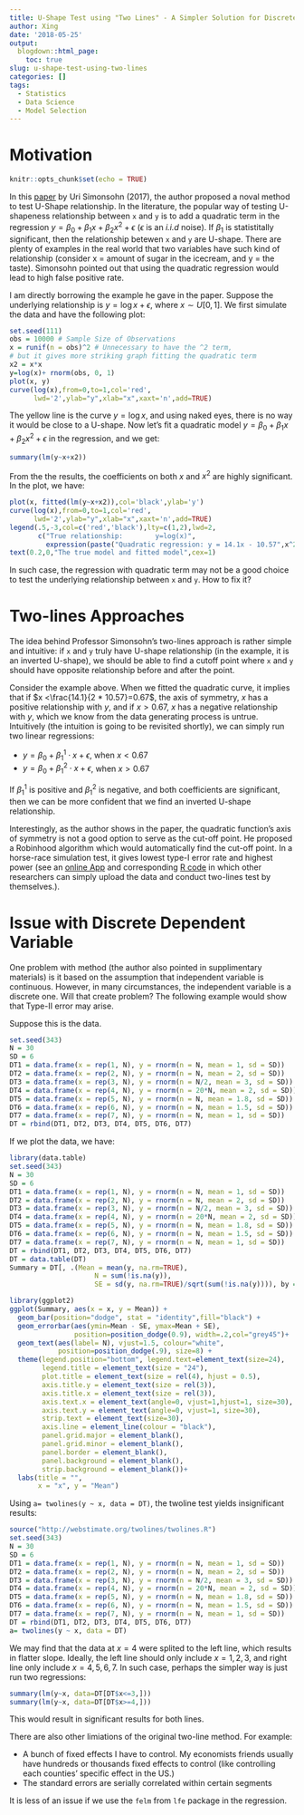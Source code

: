 ```yaml
---
title: U-Shape Test using "Two Lines" - A Simpler Solution for Discrete IV
author: Xing
date: '2018-05-25'
output:
  blogdown::html_page:
    toc: true
slug: u-shape-test-using-two-lines
categories: []
tags:
  - Statistics
  - Data Science
  - Model Selection
---
```



# Motivation
```r
knitr::opts_chunk$set(echo = TRUE)
```
In this [paper](https://papers.ssrn.com/sol3/papers.cfm?abstract_id=3021690) by Uri Simonsohn (2017), the author proposed a noval method to test U-Shape relationship. In the literature, the popular way of testing U-shapeness relationship between `x` and `y` is to add a quadratic term in the regression $y=\beta_0+\beta_1 x + \beta_2 x^2 +\epsilon$ ($\epsilon$ is an *i.i.d* noise). If $\beta_1$ is statistitally significant, then the relationship betewen `x` and `y` are U-shape. There are plenty of examples in the real world that two variables have such kind of relationship (consider x = amount of sugar in the icecream, and y = the taste). Simonsohn pointed out that using the quadratic regression would lead to high false positive rate.

I am directly borrowing the example he gave in the paper. Suppose the underlying relationship is $y=\log{x} +\epsilon$, where $x\sim U[0,1]$. We first simulate the data and have the following plot:


```r
set.seed(111)
obs = 10000 # Sample Size of Observations
x = runif(n = obs)^2 # Unnecessary to have the ^2 term, 
# but it gives more striking graph fitting the quadratic term
x2 = x*x
y=log(x)+ rnorm(obs, 0, 1)
plot(x, y)
curve(log(x),from=0,to=1,col='red',
      lwd='2',ylab="y",xlab="x",xaxt='n',add=TRUE)
```

The yellow line is the curve $y=\log{x}$, and using naked eyes, there is no way it would be close to a U-shape. Now let's fit a quadratic model  $y=\beta_0+\beta_1 x + \beta_2 x^2 +\epsilon$ in the regression, and we get:

```r
summary(lm(y~x+x2))
```
From the the results, the coefficients on both $x$ and $x^2$ are highly significant. In the plot, we have:

```r
plot(x, fitted(lm(y~x+x2)),col='black',ylab='y')
curve(log(x),from=0,to=1,col='red',
      lwd='2',ylab="y",xlab="x",xaxt='n',add=TRUE)
legend(.5,-3,col=c('red','black'),lty=c(1,2),lwd=2,
       c("True relationship:        y=log(x)",
         expression(paste("Quadratic regression: y = 14.1x - 10.57",x^2, sep = ""))),cex=.65)
text(0.2,0,"The true model and fitted model",cex=1)
```
In such case, the regression with quadratic term may not be a good choice to test the underlying relationship between `x` and `y`. How to fix it? 

# Two-lines Approaches

The idea behind Professor Simonsohn's two-lines approach is rather simple and intuitive: if `x` and `y` truly have U-shape relationship (in the example, it is an inverted U-shape), we should be able to find a cutoff point where `x` and `y` should have opposite relationship before and after the point. 

Consider the example above. When we fitted the quadratic curve, it implies that if $x <\frac{14.1}{2 * 10.57}=0.67$, the axis of symmetry, $x$ has a positive relationship with $y$, and if $x >0.67$, $x$ has a negative relationship with $y$, which we know from the data generating process is untrue. Intuitively (the intuition is going to be revisited shortly), we can simply run two linear regressions:

* $y=\beta_0+\beta_1^{1}\cdot x+\epsilon$, when $x<0.67$
* $y=\beta_0+\beta_1^{2}\cdot x+\epsilon$, when $x>0.67$

If $\beta_1^{1}$ is positive and $\beta_1^{2}$ is negative, and both coefficients are significant, then we can be more confident that we find an inverted U-shape relationship.

Interestingly, as the author shows in the paper, the quadratic function's axis of symmetry is not a good option to serve as the cut-off point. He proposed a Robinhood algorithm which would automatically find the cut-off point. In a horse-race simulation test, it gives lowest type-I error rate and highest power (see an [online App](http://webstimate.org/twolines/) and corresponding [R code](http://webstimate.org/twolines/twolines_2017_11_28.R) in which other researchers can simply upload the data and conduct two-lines test by themselves.). 


# Issue with Discrete Dependent Variable

One problem with method (the author also pointed in supplimentary materials) is it based on the assumption that independent variable is continuous. However, in many circumstances, the independent variable is a discrete one. Will that create problem? The following example would show that Type-II error may arise.

Suppose this is the data.

```r
set.seed(343)
N = 30
SD = 6
DT1 = data.frame(x = rep(1, N), y = rnorm(n = N, mean = 1, sd = SD))
DT2 = data.frame(x = rep(2, N), y = rnorm(n = N, mean = 2, sd = SD))
DT3 = data.frame(x = rep(3, N), y = rnorm(n = N/2, mean = 3, sd = SD))
DT4 = data.frame(x = rep(4, N), y = rnorm(n = 20*N, mean = 2, sd = SD))
DT5 = data.frame(x = rep(5, N), y = rnorm(n = N, mean = 1.8, sd = SD))
DT6 = data.frame(x = rep(6, N), y = rnorm(n = N, mean = 1.5, sd = SD))
DT7 = data.frame(x = rep(7, N), y = rnorm(n = N, mean = 1, sd = SD))
DT = rbind(DT1, DT2, DT3, DT4, DT5, DT6, DT7)
```

If we plot the data, we have:


```r
library(data.table)
set.seed(343)
N = 30
SD = 6
DT1 = data.frame(x = rep(1, N), y = rnorm(n = N, mean = 1, sd = SD))
DT2 = data.frame(x = rep(2, N), y = rnorm(n = N, mean = 2, sd = SD))
DT3 = data.frame(x = rep(3, N), y = rnorm(n = N/2, mean = 3, sd = SD))
DT4 = data.frame(x = rep(4, N), y = rnorm(n = 20*N, mean = 2, sd = SD))
DT5 = data.frame(x = rep(5, N), y = rnorm(n = N, mean = 1.8, sd = SD))
DT6 = data.frame(x = rep(6, N), y = rnorm(n = N, mean = 1.5, sd = SD))
DT7 = data.frame(x = rep(7, N), y = rnorm(n = N, mean = 1, sd = SD))
DT = rbind(DT1, DT2, DT3, DT4, DT5, DT6, DT7)
DT = data.table(DT)
Summary = DT[, .(Mean = mean(y, na.rm=TRUE), 
                     N = sum(!is.na(y)), 
                     SE = sd(y, na.rm=TRUE)/sqrt(sum(!is.na(y)))), by = x]

library(ggplot2)
ggplot(Summary, aes(x = x, y = Mean)) +
  geom_bar(position="dodge", stat = "identity",fill="black") +
  geom_errorbar(aes(ymin=Mean - SE, ymax=Mean + SE), 
                position=position_dodge(0.9), width=.2,col="grey45")+
  geom_text(aes(label= N), vjust=1.5, colour="white",
            position=position_dodge(.9), size=8) +
  theme(legend.position="bottom", legend.text=element_text(size=24), 
        legend.title = element_text(size = "24"), 
        plot.title = element_text(size = rel(4), hjust = 0.5),
        axis.title.y = element_text(size = rel(3)), 
        axis.title.x = element_text(size = rel(3)),
        axis.text.x = element_text(angle=0, vjust=1,hjust=1, size=30), 
        axis.text.y = element_text(angle=0, vjust=1, size=30),
        strip.text = element_text(size=30),
        axis.line = element_line(colour = "black"),
        panel.grid.major = element_blank(),
        panel.grid.minor = element_blank(),
        panel.border = element_blank(),
        panel.background = element_blank(),
        strip.background = element_blank())+ 
  labs(title = "", 
       x = "x", y = "Mean") 
```

Using `a= twolines(y ~ x, data = DT)`, the twoline test yields insignificant results:
```r
source("http://webstimate.org/twolines/twolines.R")
set.seed(343)
N = 30
SD = 6
DT1 = data.frame(x = rep(1, N), y = rnorm(n = N, mean = 1, sd = SD))
DT2 = data.frame(x = rep(2, N), y = rnorm(n = N, mean = 2, sd = SD))
DT3 = data.frame(x = rep(3, N), y = rnorm(n = N/2, mean = 3, sd = SD))
DT4 = data.frame(x = rep(4, N), y = rnorm(n = 20*N, mean = 2, sd = SD))
DT5 = data.frame(x = rep(5, N), y = rnorm(n = N, mean = 1.8, sd = SD))
DT6 = data.frame(x = rep(6, N), y = rnorm(n = N, mean = 1.5, sd = SD))
DT7 = data.frame(x = rep(7, N), y = rnorm(n = N, mean = 1, sd = SD))
DT = rbind(DT1, DT2, DT3, DT4, DT5, DT6, DT7)
a= twolines(y ~ x, data = DT)
```

We may find that the data at $x=4$ were splited to the left line, which results in flatter slope. Ideally, the left line should only include $x=1,2,3$, and right line only include $x=4,5,6,7$. In such case, perhaps the simpler way is just run two regressions:


```r
summary(lm(y~x, data=DT[DT$x<=3,]))
summary(lm(y~x, data=DT[DT$x>=4,]))
```

This would result in significant results for both lines. 

There are also other limiations of the original two-line method. For example:

* A bunch of fixed effects I have to control. My economists friends usually have hundreds or thousands fixed effects to control (like controlling each counties' specific effect in the US.)
* The standard errors are serially correlated within certain segments

It is less of an issue if we use the `felm` from `lfe` package in the regression.


